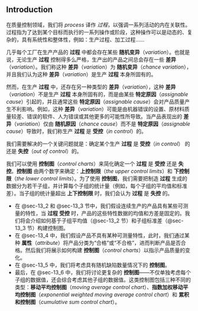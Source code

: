 ## Introduction {#sec-13_1}

:::{.callout-note title="对过程的解释"}
在质量控制领域，我们将 *process* 译作 *过程*，以强调一系列活动的内在关联性。过程指为了达到某个目标而执行的一系列操作或阶段，这种操作可以是动态的、复杂的，具有系统性和整体性，例如：生产过程、加工过程……
:::

几乎每个工厂在生产产品的 **过程** 中都会存在某些 **随机变异**（*variation*）。也就是说，无论生产 **过程** 控制得多么严格，生产出的产品之间总会存在一些 **差异**（*variation*）。我们称这种 **差异**（*variation*）为 **随机变异**（*chance variation*），并且我们认为这种 **差异**（*variation*）是生产 **过程** 本身所固有的。

然而，在生产 **过程** 中，还存在另一种类型的 **差异**（*variation*），这种 **差异**（*variation*）不是生产 **过程** 本身所固有的，而是由某些 **特定原因**（*assignable cause*）引起的，并且通常这些 **特定原因**（*assignable cause*）会对产品质量产生不利影响。例如，这种 **差异**（*variation*）可能是由机器错误的设置、原材料质量较差、错误的软件、人为错误或其他更多的可能性所导致。当产品表现出的 **差异**（*variation*）仅由 **随机原因**（*chance cause*）而不是 **特定原因**（*assignable cause*）导致时，我们称生产 **过程** 是 **受控**（*in control*）的。

我们需要解决的一个关键问题就是：确定某个生产 **过程** 是 **受控**（*in control*） 的还是 **失控**（*out of control*）的。

我们可以使用 **控制图**（*control charts*）来简化确定一个 **过程** 是 **受控** 还是 **失控**。**控制图** 由两个数字来确定：**上控制限**（*the upper control limits*）和 **下控制限**（*the lower control limits*）。为了使用 **控制图**，我们需要把制造 **过程** 生成的数据分为若干子组，并计算每个子组的统计量（例如，每个子组的平均值和标准差）。当子组的统计量超出 **上下控制限** 时，我们会认为 **过程** 是 **失控** 的。

* 在 @sec-13_2 和 @sec-13_3 节中，我们假设连续生产的产品具有某些可测量的特性，当 **过程**  **受控** 时，产品的这些特性数据的均值和方差是固定的。我们将会介绍如何基于子组平均值（@sec-13_2 节）和子组标准差（@sec-13_3 节）构建控制图。
* 在 @sec-13_4 中，我们假设产品不具有某种可测量特性，此时，我们通过某种 **属性**（*attribute*）将产品分类为“合格”或“不合格”，进而判断产品是否合格。然后我们将展示如何构建 **控制图**（*control charts*）以指示产品质量的变化。
* 在 @sec-13_5 中，我们将考虑具有随机缺陷数量情况下的 **控制图**。
* 最后，在 @sec-13_6 中，我们将讨论更复杂的 **控制图**——不仅单独考虑每个子组的数据值，还会综合考虑其他子组的数据值。这类控制图包括三种不同的类型：**移动平均控制图**（*moving average control chart*）、**指数加权移动平均控制图**（*exponential weighted moving average control chart*）和 **累积和控制图**（*cumulative sum control chart*）。